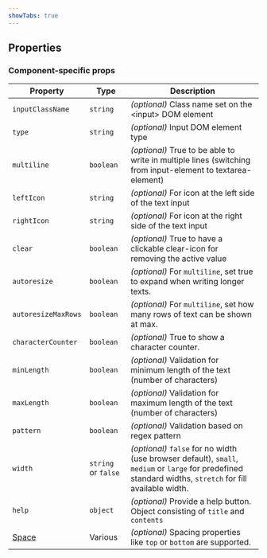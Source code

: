 ```yaml
---
showTabs: true
---
```



## Properties

<DataValueReadwriteProperties type="string" />

### Component-specific props

| Property                                    | Type                | Description                                                                                                                                               |
| ------------------------------------------- | ------------------- | --------------------------------------------------------------------------------------------------------------------------------------------------------- |
| `inputClassName`                            | `string`            | _(optional)_ Class name set on the &lt;input&gt; DOM element                                                                                              |
| `type`                                      | `string`            | _(optional)_ Input DOM element type                                                                                                                       |
| `multiline`                                 | `boolean`           | _(optional)_ True to be able to write in multiple lines (switching from input-element to textarea-element)                                                |
| `leftIcon`                                  | `string`            | _(optional)_ For icon at the left side of the text input                                                                                                  |
| `rightIcon`                                 | `string`            | _(optional)_ For icon at the right side of the text input                                                                                                 |
| `clear`                                     | `boolean`           | _(optional)_ True to have a clickable clear-icon for removing the active value                                                                            |
| `autoresize`                                | `boolean`           | _(optional)_ For `multiline`, set true to expand when writing longer texts.                                                                               |
| `autoresizeMaxRows`                         | `boolean`           | _(optional)_ For `multiline`, set how many rows of text can be shown at max.                                                                              |
| `characterCounter`                          | `boolean`           | _(optional)_ True to show a character counter.                                                                                                            |
| `minLength`                                 | `boolean`           | _(optional)_ Validation for minimum length of the text (number of characters)                                                                             |
| `maxLength`                                 | `boolean`           | _(optional)_ Validation for maximum length of the text (number of characters)                                                                             |
| `pattern`                                   | `boolean`           | _(optional)_ Validation based on regex pattern                                                                                                            |
| `width`                                     | `string` or `false` | _(optional)_ `false` for no width (use browser default), `small`, `medium` or `large` for predefined standard widths, `stretch` for fill available width. |
| `help`                                      | `object`            | _(optional)_ Provide a help button. Object consisting of `title` and `contents`                                                                           |
| [Space](/uilib/components/space/properties) | Various             | _(optional)_ Spacing properties like `top` or `bottom` are supported.                                                                                     |
